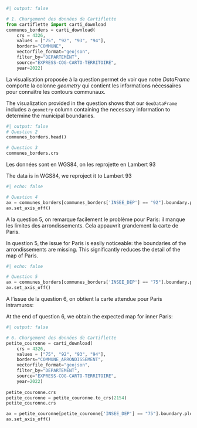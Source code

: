 ```python
#| output: false

# 1. Chargement des données de Cartiflette
from cartiflette import carti_download
communes_borders = carti_download(
    crs = 4326,
    values = ["75", "92", "93", "94"],
    borders="COMMUNE",
    vectorfile_format="geojson",
    filter_by="DEPARTEMENT",
    source="EXPRESS-COG-CARTO-TERRITOIRE",
    year=2022)
```


::: {.content-visible when-profile="fr"}

La visualisation proposée à la question permet de voir que notre _DataFrame_  comporte la colonne _geometry_ qui contient les informations nécessaires pour connaître les contours communaux.

:::

::: {.content-visible when-profile="en"}

The visualization provided in the question shows that our `GeoDataFrame` includes a `geometry` column containing the necessary information to determine the municipal boundaries.

:::

```python
#| output: false
# Question 2
communes_borders.head()
```

```python
# Question 3
communes_borders.crs
```

::: {.content-visible when-profile="fr"}
Les données sont en WGS84, on les reprojette en Lambert 93
:::

::: {.content-visible when-profile="en"}
The data is in WGS84, we reproject it to Lambert 93
:::


```python
#| echo: false

# Question 4
ax = communes_borders[communes_borders['INSEE_DEP'] == "92"].boundary.plot()
ax.set_axis_off()
```

::: {.content-visible when-profile="fr"}

A la question 5, on remarque facilement le problème pour Paris: il manque les limites des arrondissements. Cela appauvrit grandement la carte de Paris.

:::

::: {.content-visible when-profile="en"}

In question 5, the issue for Paris is easily noticeable: the boundaries of the arrondissements are missing. This significantly reduces the detail of the map of Paris.

:::

```python
#| echo: false

# Question 5
ax = communes_borders[communes_borders['INSEE_DEP'] == "75"].boundary.plot()
ax.set_axis_off()
```

::: {.content-visible when-profile="fr"}
A l'issue de la question 6, on obtient la carte attendue pour Paris intramuros:
:::

::: {.content-visible when-profile="en"}
At the end of question 6, we obtain the expected map for inner Paris:
:::

```python
#| output: false

# 6. Chargement des données de Cartiflette
petite_couronne = carti_download(
    crs = 4326,
    values = ["75", "92", "93", "94"],
    borders="COMMUNE_ARRONDISSEMENT",
    vectorfile_format="geojson",
    filter_by="DEPARTEMENT",
    source="EXPRESS-COG-CARTO-TERRITOIRE",
    year=2022)
    
petite_couronne.crs
petite_couronne = petite_couronne.to_crs(2154)
petite_couronne.crs
```

```python
ax = petite_couronne[petite_couronne['INSEE_DEP'] == "75"].boundary.plot()
ax.set_axis_off()
```

